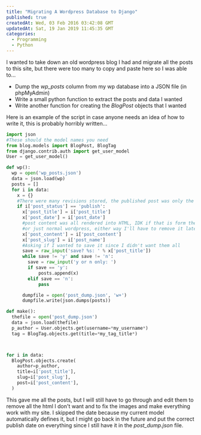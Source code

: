 ```yaml
---
title: "Migrating A Wordpress Database to Django"
published: true
createdAt: Wed, 03 Feb 2016 03:42:08 GMT
updatedAt: Sat, 19 Jan 2019 11:45:35 GMT
categories:
  - Programming
  - Python
---
```


I wanted to take down an old wordpress blog I had and migrate all the posts to this site, but there were too many to
copy and paste here so I was able to...

* Dump the *wp_posts* column from my wp database into a JSON file (in phpMyAdmin)
* Write a small python function to extract the posts and data I wanted
* Write another function for creating the *BlogPost* objects that I wanted

Here is an example of the script in case anyone needs an idea of how to write it, this is probably horribly written...

```python
import json
#These should the model names you need
from blog.models import BlogPost, BlogTag
from django.contrib.auth import get_user_model
User = get_user_model()

def wp():
  wp = open('wp_posts.json')
  data = json.load(wp)
  posts = []
  for i in data:
    x = {}
    #There were many revisions stored, the published post was only the final post...
    if i['post_status'] == 'publish':
      x['post_title'] = i['post_title']
      x['post_date'] = i['post_date']
      #post content was all rendered into HTML, IDK if that is form the html in my setup
      #or just normal wordpress, either way I'll have to remove it later
      x['post_content'] = i['post_content']
      x['post_slug'] = i['post_name']
      #Asking if I wanted to save it since I didn't want them all
      save = raw_input('save? %s: ' % x['post_title'])
      while save != 'y' and save != 'n':
        save = raw_input('y or n only: ')
        if save == 'y':
            posts.append(x)
        elif save == 'n':
            pass

      dumpfile = open('post_dump.json', 'w+')
      dumpfile.write(json.dumps(posts))

def make():
  thefile = open('post_dump.json')
  data = json.load(thefile)
  p_author = User.objects.get(username=*my_username*)
  tag = BlogTag.objects.get(title=*my_tag_title*)



for i in data:
  BlogPost.objects.create(
    author=p_author,
    title=i['post_title'],
    slug=i['post_slug'],
    post=i['post_content'],
  )
```

This gave me all the posts, but I will still have to go through and edit them to remove all the html I don't want and
to fix the images and make everything work with my site. I skipped the date because my current model automatically
defines it, but I might go back in the future and put the correct publish date on everything since I still have it in
the *post_dump.json* file.

